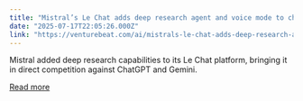 ```yaml
---
title: "Mistral’s Le Chat adds deep research agent and voice mode to challenge OpenAI’s enterprise dominance"
date: "2025-07-17T22:05:26.000Z"
link: "https://venturebeat.com/ai/mistrals-le-chat-adds-deep-research-agent-and-voice-mode-to-challenge-openais-enterprise-dominance/"
---
```


Mistral added deep research capabilities to its Le Chat platform, bringing it in direct competition against ChatGPT and Gemini.

[Read more](https://venturebeat.com/ai/mistrals-le-chat-adds-deep-research-agent-and-voice-mode-to-challenge-openais-enterprise-dominance/)
